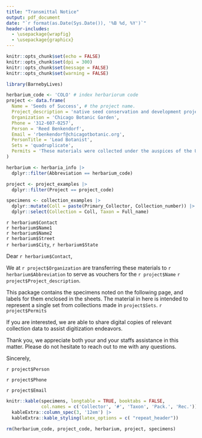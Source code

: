 ```yaml
---
title: "Transmittal Notice"
output: pdf_document
date: "`r format(as.Date(Sys.Date()), '%B %d, %Y')`"
header-includes: 
  - \usepackage{wrapfig}
  - \usepackage{graphicx}
---
```


\fontsize{14pt}{16pt}\selectfont

```r
knitr::opts_chunk$set(echo = FALSE)
knitr::opts_chunk$set(dpi = 300) 
knitr::opts_chunk$set(message = FALSE)
knitr::opts_chunk$set(warning = FALSE)
```

```r
library(BarnebyLives)
```

\vspace{1cm} 

```r
herbarium_code <- 'COLO' # index herbariorum code
project <- data.frame(
  Name = 'Seeds of Success', # the project name. 
  Project_description = 'native seed conservation and development project', # short description
  Organization = 'Chicago Botanic Garden',
  Phone = '312-607-0257',
  Person = 'Reed Benkendorf',
  Email = 'rbenkendorf@chicagotbotanic.org',
  PersonTitle = 'Lead Botanist',
  Sets = 'quadruplicate',
  Permits = 'These materials were collected under the auspices of the US Department of Interiors Bureau of Land Management, unless noted otherwise.'
)
```

```r
herbarium <- herbaria_info |> 
  dplyr::filter(Abbreviation == herbarium_code)

project <- project_examples |> 
  dplyr::filter(Project == project_code)

specimens <- collection_examples |>
  dplyr::mutate(Coll = paste(Primary_Collector, Collection_number)) |>
  dplyr::select(Collection = Coll, Taxon = Full_name) 
```

`r herbarium$Contact`  
`r herbarium$Name1`  
`r herbarium$Name2`  
`r herbarium$Street`   
`r herbarium$City`, `r herbarium$State`

\vspace{1cm} 

Dear `r herbarium$Contact`,

\vspace{0.5cm} 

We at `r project$Organization` are transferring these materials to `r herbarium$Abbreviation` to serve as vouchers for the `r project$Name` `r project$Project_description`.

\vspace{0.5cm} 

This package contains the specimens noted on the following page, and labels for them enclosed in the sheets. The material in here is intended to represent a single set from collections made in `project$Sets`. `r project$Permits`

\vspace{0.5cm} 

If you are interested, we are able to share digital copies of relevant collection data to assist digitization endeavors.

\vspace{0.5cm} 

Thank you, we appreciate both your and your staffs assistance in this matter. Please do not hesitate to reach out to me with any questions. 

\vspace{1cm} 

\begin{wrapfigure}{r}{0.15\textwidth}
  \centering
    \includegraphics[width=0.15\textwidth]{CBG-logo.png}
\end{wrapfigure}

Sincerely,

\vspace{0.5cm} 
\fontsize{14pt}{14pt}\selectfont

`r project$Person`   

`r project$Phone`   

`r project$Email`   

\newpage

\renewcommand{\arraystretch}{2}
```r
knitr::kable(specimens, longtable = TRUE, booktabs = FALSE,  
             col.names = c('Collector', '#', 'Taxon', 'Pack.', 'Rec.')) |>
  kableExtra::column_spec(3, '12em') |> 
  kableExtra::kable_styling(latex_options = c( "repeat_header")) 
```

```r
rm(herbarium_code, project_code, herbarium, project, specimens)
```

